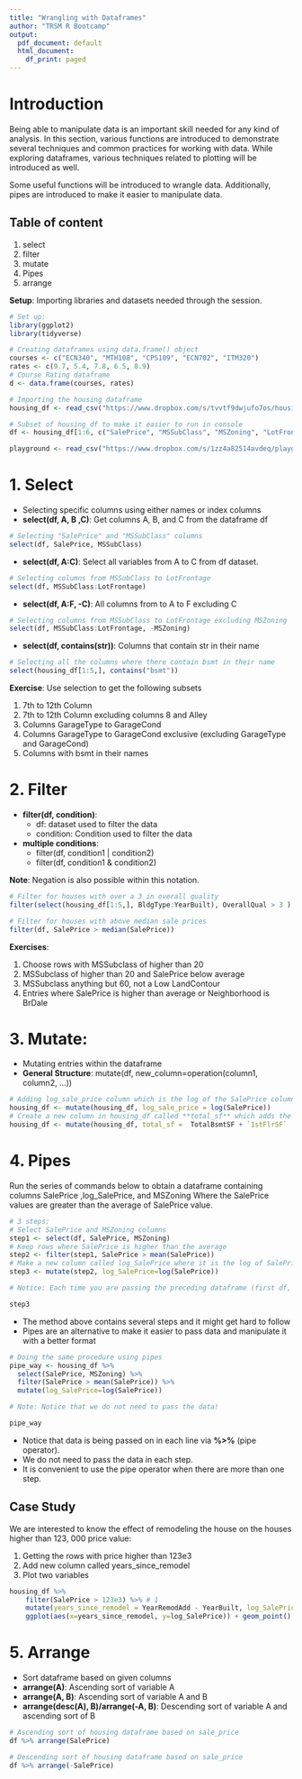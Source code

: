 ```yaml
---
title: "Wrangling with Dataframes"
author: "TRSM R Bootcamp"
output:
  pdf_document: default
  html_document:
    df_print: paged
---
```


# Introduction
Being able to manipulate data is an important skill needed for any kind of analysis. In this section, various functions are introduced to demonstrate several techniques and common practices for working with data. While exploring dataframes, various techniques related to plotting will be introduced as well.

Some useful functions will be introduced to wrangle data. Additionally, pipes are introduced to make it easier to manipulate data.

## Table of content

  1. select
  2. filter
  3. mutate
  4. Pipes
  5. arrange

**Setup**: Importing libraries and datasets needed through the session.

```r
# Set up:
library(ggplot2)
library(tidyverse)

# Creating dataframes using data.frame() object
courses <- c("ECN340", "MTH108", "CPS109", "ECN702", "ITM320")
rates <- c(9.7, 5.4, 7.8, 6.5, 8.9)
# Course Rating dataframe
d <- data.frame(courses, rates)

# Importing the housing dataframe
housing_df <- read_csv("https://www.dropbox.com/s/tvvtf9dwjufo7os/housing_train.csv?dl=1")

# Subset of housing_df to make it easier to run in console
df <- housing_df[1:6, c("SalePrice", "MSSubClass", "MSZoning", "LotFrontage")]

playground <- read_csv("https://www.dropbox.com/s/1zz4a82514avdeq/playground_injuries.csv?dl=1")

```


# 1. Select
  
  - Selecting specific columns using either names or index columns
  - **select(df, A, B ,C)**: Get columns A, B, and C from the dataframe df
  
```r
# Selecting "SalePrice" and "MSSubClass" columns
select(df, SalePrice, MSSubClass)
```
  
  - **select(df, A:C)**: Select all variables from A to C from df dataset.

```r
# Selecting columns from MSSubClass to LotFrontage
select(df, MSSubClass:LotFrontage)
```

  - **select(df, A:F, -C)**: All columns from to A to F excluding C

```r
# Selecting columns from MSSubClass to LotFrontage excluding MSZoning
select(df, MSSubClass:LotFrontage, -MSZoning)
```

  - **select(df, contains(str))**: Columns that contain str in their name

```r
# Selecting all the columns where there contain bsmt in their name
select(housing_df[1:5,], contains("bsmt"))
```

**Exercise**: Use selection to get the following subsets
  
  1. 7th to 12th Column
  2. 7th to 12th Column excluding columns 8 and Alley
  3. Columns GarageType to GarageCond
  4. Columns GarageType to GarageCond exclusive (excluding GarageType and GarageCond)
  5. Columns with bsmt in their names

# 2. Filter

  * **filter(df, condition)**:
    - df: dataset used to filter the data
    - condition: Condition used to filter the data
    
  * **multiple conditions**:
    - filter(df, condition1 | condition2)
    - filter(df, condition1 & condition2)
    
  **Note**: Negation is also possible within this notation.

```r
# Filter for houses with over a 3 in overall quality
filter(select(housing_df[1:5,], BldgType:YearBuilt), OverallQual > 3 )
```

```r
# Filter for houses with above median sale prices
filter(df, SalePrice > median(SalePrice))
```

**Exercises**:

  1. Choose rows with MSSubclass of higher than 20
  2. MSSubclass of higher than 20 and SalePrice below average
  3. MSSubclass anything but 60, not a Low LandContour
  4. Entries where SalePrice is higher than average or Neighborhood is BrDale

# 3. Mutate: 
  
  - Mutating entries within the dataframe
  - **General Structure**: mutate(df, new_column=operation(column1, column2, ...))
  
```r
# Adding log_sale_price column which is the log of the SalePrice columns
housing_df <- mutate(housing_df, log_sale_price = log(SalePrice))
# Create a new column in housing_df called **total_sf** which adds the square feet the basement, first, and second floor.
housing_df <- mutate(housing_df, total_sf =  TotalBsmtSF + `1stFlrSF`  + `2ndFlrSF` )
```

# 4. Pipes 
Run the series of commands below to obtain a dataframe containing columns SalePrice ,log_SalePrice, and MSZoning Where the SalePrice values are greater than the average of SalePrice value.
```r
# 3 steps:
# Select SalePrice and MSZoning columns
step1 <- select(df, SalePrice, MSZoning) 
# Keep rows where SalePrice is higher than the average
step2 <- filter(step1, SalePrice > mean(SalePrice)) 
# Make a new column called log_SalePrice where it is the log of SalePrice column
step3 <- mutate(step2, log_SalePrice=log(SalePrice)) 

# Notice: Each time you are passing the preceding dataframe (first df, then step1...)

step3
```
  
  - The method above contains several steps and it might get hard to follow
  - Pipes are an alternative to make it easier to pass data and manipulate it with a better format
  
```r
# Doing the same procedure using pipes
pipe_way <- housing_df %>% 
  select(SalePrice, MSZoning) %>%
  filter(SalePrice > mean(SalePrice)) %>%
  mutate(log_SalePrice=log(SalePrice))

# Note: Notice that we do not need to pass the data!

pipe_way
```
  - Notice that data is being passed on in each line via **%>%** (pipe operator).
  - We do not need to pass the data in each step.
  - It is convenient to use the pipe operator when there are more than one step.
      
## Case Study

We are interested to know the effect of remodeling the house on the houses higher than 123, 000 price value:

  1. Getting the rows with price higher than 123e3
  2. Add new column called years_since_remodel
  3. Plot two variables

```r
housing_df %>%
    filter(SalePrice > 123e3) %>% # 1
    mutate(years_since_remodel = YearRemodAdd - YearBuilt, log_SalePrice=log(SalePrice)) %>% # 2 
    ggplot(aes(x=years_since_remodel, y=log_SalePrice)) + geom_point() # 2
```
    
# 5. Arrange
  - Sort dataframe based on given columns
  - **arrange(A)**: Ascending sort of variable A
  - **arrange(A, B)**: Ascending sort of variable A and B
  - **arrange(desc(A), B)/arrange(-A, B)**: Descending sort of variable A and ascending sort of B
  
```r
# Ascending sort of housing dataframe based on sale_price
df %>% arrange(SalePrice) 
```

```r
# Descending sort of housing dataframe based on sale_price
df %>% arrange(-SalePrice)
```

